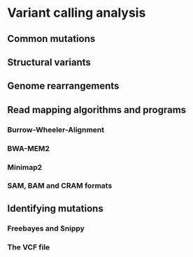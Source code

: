 # Variant calling analysis {#sec-variant-calling}

## Common mutations

## Structural variants

## Genome rearrangements

## Read mapping algorithms and programs

### Burrow-Wheeler-Alignment

### BWA-MEM2

### Minimap2

### SAM, BAM and CRAM formats

## Identifying mutations

### Freebayes and Snippy

### The VCF file


